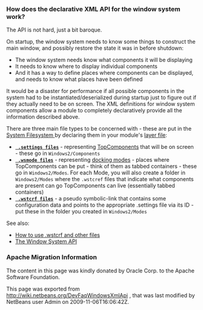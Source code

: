 <!--

    Licensed to the Apache Software Foundation (ASF) under one
    or more contributor license agreements.  See the NOTICE file
    distributed with this work for additional information
    regarding copyright ownership.  The ASF licenses this file
    to you under the Apache License, Version 2.0 (the
    "License"); you may not use this file except in compliance
    with the License.  You may obtain a copy of the License at

      http://www.apache.org/licenses/LICENSE-2.0

    Unless required by applicable law or agreed to in writing,
    software distributed under the License is distributed on an
    "AS IS" BASIS, WITHOUT WARRANTIES OR CONDITIONS OF ANY
    KIND, either express or implied.  See the License for the
    specific language governing permissions and limitations
    under the License.

-->

===How does the declarative XML API for the window system work?===
The API is not hard, just a bit baroque.

On startup, the window system needs to know some things to
construct the main window, and possibly restore the state it was in before shutdown:
* The window system needs know what components it will be displaying
* It needs to know where to display individual components
* And it has a way to define places where components can be displayed, and needs to know what places have been defined

It would be a disaster for performance if all possible components in the system had
to be instantiated/deserialized during startup just to figure out if they actually
need to be on screen.  The XML definitions for window system components allow
a module to completely declaratively provide all the information described above.

There are three main file types to be concerned with - these are put in the [[DevFaqSystemFilesystem| System Filesystem ]]
by declaring them in your module's [[DevFaqModulesLayerFile| layer file]]:
* '''<tt>[[DevFaqDotSettingsFiles| .settings files]]</tt>''' - representing [[DevFaqWindowsTopComponent| TopComponent]]s that will be on screen - these go in <tt>Windows2/Components</tt>
* '''<tt>[[DevFaqWindowsMode| .wsmode files]]</tt>''' - representing [[DevFaqWindowsMode| docking modes]] - places where TopComponents can be put - think of them as tabbed containers - these go in <tt>Windows2/Modes</tt>.  For each Mode, you will also create a folder in <tt>Windows2/Modes</tt> where the <tt>.wstcref</tt> files that indicate what components are present can go TopComponents can live (essentially tabbed containers)
* '''<tt>[[DevFaqWindowsWstcrefAndFriends| .wstcrf files]]</tt>''' - a pseudo symbolic-link that contains some configuration data and points to the appropriate .settings file via its ID - put these in the folder you created in <tt>Windows2/Modes</tt>

See also:
* [[DevFaqWindowsWstcrefAndFriends| How to use .wstcrf and other files]]
* [http://bits.netbeans.org/dev/javadoc/org-openide-windows/org/openide/windows/doc-files/api.html The Window System API]

===Apache Migration Information===

The content in this page was kindly donated by Oracle Corp. to the
Apache Software Foundation.

This page was exported from http://wiki.netbeans.org/DevFaqWindowsXmlApi , 
that was last modified by NetBeans user Admin 
on 2009-11-06T16:06:42Z.

